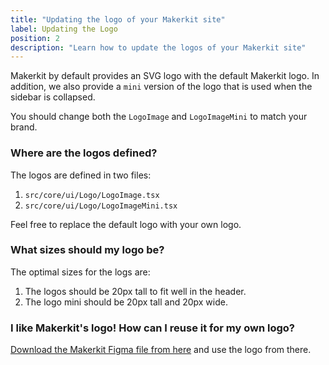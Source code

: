 ```yaml
---
title: "Updating the logo of your Makerkit site"
label: Updating the Logo
position: 2
description: "Learn how to update the logos of your Makerkit site"
---
```


Makerkit by default provides an SVG logo with the default Makerkit logo. In addition, we also provide a `mini` version of the logo that is used when the sidebar is collapsed.

You should change both the `LogoImage` and `LogoImageMini` to match your brand.

### Where are the logos defined?

The logos are defined in two files:

1. `src/core/ui/Logo/LogoImage.tsx`
2. `src/core/ui/Logo/LogoImageMini.tsx`

Feel free to replace the default logo with your own logo.

### What sizes should my logo be?

The optimal sizes for the logs are:

1. The logos should be 20px tall to fit well in the header.
2. The logo mini should be 20px tall and 20px wide.

### I like Makerkit's logo! How can I reuse it for my own logo?

[Download the Makerkit Figma file from here](/assets/makerkit.fig) and use the logo from there.